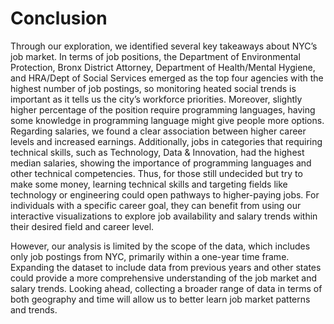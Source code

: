 # Conclusion
Through our exploration, we identified several key takeaways about NYC's job market. In terms of job positions, the Department of Environmental Protection, Bronx District Attorney, Department of Health/Mental Hygiene, and HRA/Dept of Social Services emerged as the top four agencies with the highest number of job postings, so monitoring heated social trends is important as it tells us the city's workforce priorities. Moreover, slightly higher percentage of the position require programming languages, having some knowledge in programming language might give people more options. Regarding salaries, we found a clear association between higher career levels and increased earnings. Additionally, jobs in categories that requiring technical skills, such as Technology, Data & Innovation, had the highest median salaries, showing the importance of programming languages and other technical competencies. Thus, for those still undecided but try to make some money, learning technical skills and targeting fields like technology or engineering could open pathways to higher-paying jobs. For individuals with a specific career goal, they can benefit from using our interactive visualizations to explore job availability and salary trends within their desired field and career level.

However, our analysis is limited by the scope of the data, which includes only job postings from NYC, primarily within a one-year time frame. Expanding the dataset to include data from previous years and other states could provide a more comprehensive understanding of the job market and salary trends. Looking ahead, collecting a broader range of data in terms of both geography and time will allow us to better learn job market patterns and trends.

